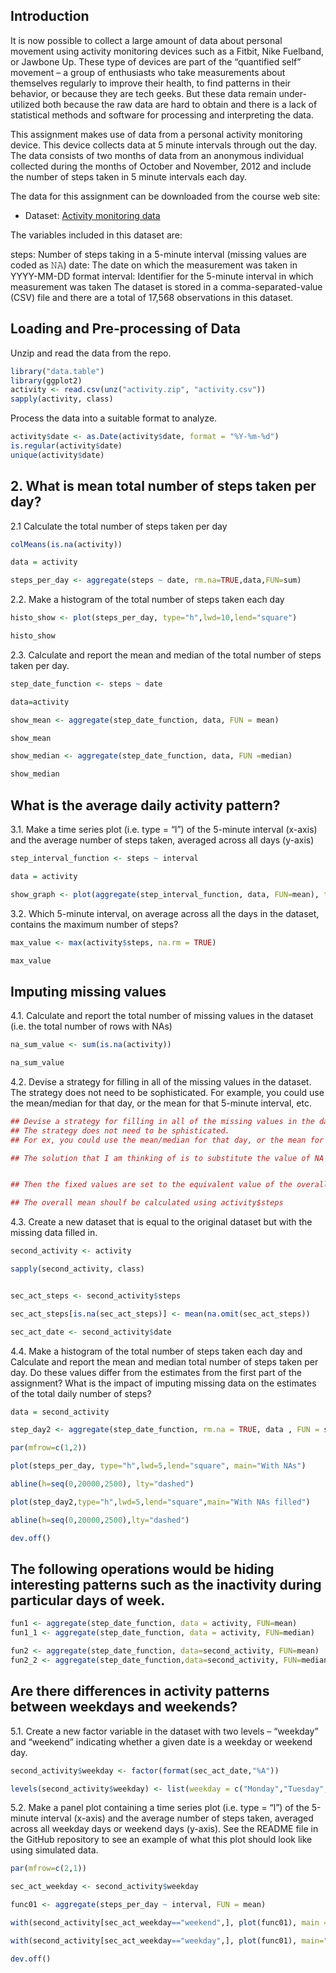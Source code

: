 ## Introduction
It is now possible to collect a large amount of data about personal movement using activity monitoring devices such as a Fitbit, Nike Fuelband, or Jawbone Up. These type of devices are part of the “quantified self” movement – a group of enthusiasts who take measurements about themselves regularly to improve their health, to find patterns in their behavior, or because they are tech geeks. But these data remain under-utilized both because the raw data are hard to obtain and there is a lack of statistical methods and software for processing and interpreting the data.

This assignment makes use of data from a personal activity monitoring device. This device collects data at 5 minute intervals through out the day. The data consists of two months of data from an anonymous individual collected during the months of October and November, 2012 and include the number of steps taken in 5 minute intervals each day.

The data for this assignment can be downloaded from the course web site:

* Dataset: [Activity monitoring data](https://d396qusza40orc.cloudfront.net/repdata%2Fdata%2Factivity.zip) 

The variables included in this dataset are:

steps: Number of steps taking in a 5-minute interval (missing values are coded as 𝙽𝙰) 
date: The date on which the measurement was taken in YYYY-MM-DD format 
interval: Identifier for the 5-minute interval in which measurement was taken 
The dataset is stored in a comma-separated-value (CSV) file and there are a total of 17,568 observations in this dataset.

## Loading and Pre-processing of Data

Unzip and read the data from the repo.

```r
library("data.table")
library(ggplot2)
activity <- read.csv(unz("activity.zip", "activity.csv"))
sapply(activity, class)
```

Process the data into a suitable format to analyze.

```r
activity$date <- as.Date(activity$date, format = "%Y-%m-%d")
is.regular(activity$date)
unique(activity$date)
```

## 2. What is mean total number of steps taken per day?
2.1 Calculate the total number of steps taken per day

```r
colMeans(is.na(activity))

data = activity

steps_per_day <- aggregate(steps ~ date, rm.na=TRUE,data,FUN=sum)
```
2.2. Make a histogram of the total number of steps taken each day

```r
histo_show <- plot(steps_per_day, type="h",lwd=10,lend="square")

histo_show
```

2.3. Calculate and report the mean and median of the total number of steps taken per day.

```r
step_date_function <- steps ~ date

data=activity

show_mean <- aggregate(step_date_function, data, FUN = mean)

show_mean

show_median <- aggregate(step_date_function, data, FUN =median)

show_median
```

## What is the average daily activity pattern?
3.1. Make a time series plot (i.e. type = “l”) of the 5-minute interval (x-axis) and the average number of steps taken, averaged across all days (y-axis)

```r
step_interval_function <- steps ~ interval

data = activity

show_graph <- plot(aggregate(step_interval_function, data, FUN=mean), type="l")

```
3.2. Which 5-minute interval, on average across all the days in the dataset, contains the maximum number of steps?

```r
max_value <- max(activity$steps, na.rm = TRUE)

max_value

```

## Imputing missing values
4.1. Calculate and report the total number of missing values in the dataset (i.e. the total number of rows with NAs)

```r
na_sum_value <- sum(is.na(activity))

na_sum_value
```

4.2. Devise a strategy for filling in all of the missing values in the dataset. The strategy does not need to be sophisticated. For example, you could use the mean/median for that day, or the mean for that 5-minute interval, etc.

```r
## Devise a strategy for filling in all of the missing values in the dataset.
## The strategy does not need to be sphisticated.
## For ex, you could use the mean/median for that day, or the mean for that 5-minute interval etc.

## The solution that I am thinking of is to substitute the value of NA with any fixed value.


## Then the fixed values are set to the equivalent value of the overall mean

## The overall mean shoulf be calculated using activity$steps
```

4.3. Create a new dataset that is equal to the original dataset but with the missing data filled in.

```r
second_activity <- activity

sapply(second_activity, class)


sec_act_steps <- second_activity$steps

sec_act_steps[is.na(sec_act_steps)] <- mean(na.omit(sec_act_steps))

sec_act_date <- second_activity$date
```

4.4. Make a histogram of the total number of steps taken each day and Calculate and report the mean and median total number of steps taken per day. Do these values differ from the estimates from the first part of the assignment? What is the impact of imputing missing data on the estimates of the total daily number of steps?

```r
data = second_activity

step_day2 <- aggregate(step_date_function, rm.na = TRUE, data , FUN = sum )

par(mfrow=c(1,2))

plot(steps_per_day, type="h",lwd=5,lend="square", main="With NAs")

abline(h=seq(0,20000,2500), lty="dashed")

plot(step_day2,type="h",lwd=5,lend="square",main="With NAs filled")

abline(h=seq(0,20000,2500),lty="dashed")

dev.off()
```

## The following operations would be hiding interesting patterns such as the inactivity during particular days of week.

```r
fun1 <- aggregate(step_date_function, data = activity, FUN=mean)
fun1_1 <- aggregate(step_date_function, data = activity, FUN=median)

fun2 <- aggregate(step_date_function, data=second_activity, FUN=mean)
fun2_2 <- aggregate(step_date_function,data=second_activity, FUN=median)

```

## Are there differences in activity patterns between weekdays and weekends?

5.1. Create a new factor variable in the dataset with two levels – “weekday” and “weekend” indicating whether a given date is a weekday or weekend day.

```r
second_activity$weekday <- factor(format(sec_act_date,"%A"))

levels(second_activity$weekday) <- list(weekday = c("Monday","Tuesday","Wednesday","Thursday","Friday","Saturday","Sunday"))

```

5.2. Make a panel plot containing a time series plot (i.e. type = “l”) of the 5-minute interval (x-axis) and the average number of steps taken, averaged across all weekday days or weekend days (y-axis). See the README file in the GitHub repository to see an example of what this plot should look like using simulated data.

```r
par(mfrow=c(2,1))

sec_act_weekday <- second_activity$weekday

func01 <- aggregate(steps_per_day ~ interval, FUN = mean)

with(second_activity[sec_act_weekday=="weekend",], plot(func01), main = "Weekends")

with(second_activity[sec_act_weekday=="weekday",], plot(func01), main="weekdays")

dev.off()
```
